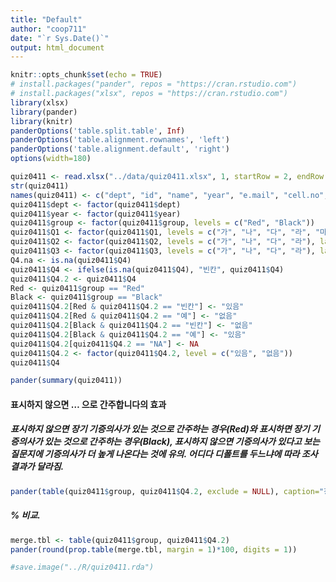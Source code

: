 ```yaml
---
title: "Default"
author: "coop711"
date: "`r Sys.Date()`"
output: html_document
---
```


```r
knitr::opts_chunk$set(echo = TRUE)
# install.packages("pander", repos = "https://cran.rstudio.com")
# install.packages("xlsx", repos = "https://cran.rstudio.com")
library(xlsx)
library(pander)
library(knitr)
panderOptions('table.split.table', Inf)
panderOptions('table.alignment.rownames', 'left')
panderOptions('table.alignment.default', 'right')
options(width=180)
```

```r
quiz0411 <- read.xlsx("../data/quiz0411.xlsx", 1, startRow = 2, endRow = 66, colIndex = c(3:7, 9:14), colClasses = c(rep("character", 11)), stringsAsFactors=FALSE)
str(quiz0411)
names(quiz0411) <- c("dept", "id", "name", "year", "e.mail", "cell.no", "Q1", "Q2", "Q3", "Q4", "group")
quiz0411$dept <- factor(quiz0411$dept)
quiz0411$year <- factor(quiz0411$year)
quiz0411$group <- factor(quiz0411$group, levels = c("Red", "Black"))
quiz0411$Q1 <- factor(quiz0411$Q1, levels = c("가", "나", "다", "라", "마"), labels = c("90%", "80%", "70%", "60%", "50%"))
quiz0411$Q2 <- factor(quiz0411$Q2, levels = c("가", "나", "다", "라"), labels = c("봉급생활자", "자영업자", "중소기업", "대기업"))
quiz0411$Q3 <- factor(quiz0411$Q3, levels = c("가", "나", "다", "라"), labels = c("우리나라 9.3%", "우리나라 12.8%", "터키 7.4%", "멕시코 9.3%"))
Q4.na <- is.na(quiz0411$Q4)
quiz0411$Q4 <- ifelse(is.na(quiz0411$Q4), "빈칸", quiz0411$Q4)
quiz0411$Q4.2 <- quiz0411$Q4
Red <- quiz0411$group == "Red"
Black <- quiz0411$group == "Black"
quiz0411$Q4.2[Red & quiz0411$Q4.2 == "빈칸"] <- "있음"
quiz0411$Q4.2[Red & quiz0411$Q4.2 == "예"] <- "없음"
quiz0411$Q4.2[Black & quiz0411$Q4.2 == "빈칸"] <- "없음"
quiz0411$Q4.2[Black & quiz0411$Q4.2 == "예"] <- "있음"
quiz0411$Q4.2[quiz0411$Q4.2 == "NA"] <- NA
quiz0411$Q4.2 <- factor(quiz0411$Q4.2, level = c("있음", "없음"))
quiz0411$Q4
```

```r
pander(summary(quiz0411))
```

<!--
### 퀴즈 응답 비교

#### 총소득 대비 가계처분가능소득

##### PDI/GNI

```r
pander(addmargins(table(quiz0411$group, quiz0411$Q1, exclude = NULL), margin=1))
```

##### PDI/GNI (%)

```r
pander(round(prop.table(addmargins(table(quiz0411$group, quiz0411$Q1, exclude = NULL), margin=1), margin=1)[4,]*100, digits=1))
```

#### 어느 계층의 어려운 현실?

##### 자영업자의 어려움

```r
pander(addmargins(table(quiz0411$group, quiz0411$Q2, exclude = NULL), margin=1))
```

##### 자영업자의 어려움 (%)

```r
pander(round(prop.table(addmargins(table(quiz0411$group, quiz0411$Q2, exclude = NULL), margin=1), margin=1)[4,]*100, digits=1), caption="자영업자의 어려움")
```

#### 우리나라 GDP 대비 공공사회지출 비중은 터키 아래

##### OECD GDP 대비 공공사회지출 비중

```r
pander(addmargins(table(quiz0411$group, quiz0411$Q3, exclude = NULL), margin=1))
```

##### OECD GDP 대비 공공사회지출 비중 (%)

```r
pander(round(prop.table(addmargins(table(quiz0411$group, quiz0411$Q3, exclude = NULL), margin = 1), margin = 1)[4,]*100, digits = 1), caption = "공공사회지출 비중")
```

### 디폴트 효과
-->

#### 표시하지 않으면 ... 으로 간주합니다의 효과

##### 표시하지 않으면 장기 기증의사가 있는 것으로 간주하는 경우(Red)와 표시하면 장기 기증의사가 있는 것으로 간주하는 경우(Black), 표시하지 않으면 기증의사가 있다고 보는 질문지에 기증의사가 더 높게 나온다는 것에 유의. 어디다 디폴트를 두느냐에 따라 조사결과가 달라짐.

```r
pander(table(quiz0411$group, quiz0411$Q4.2, exclude = NULL), caption="장기기증의사")
```

##### % 비교.  

```r
merge.tbl <- table(quiz0411$group, quiz0411$Q4.2)
pander(round(prop.table(merge.tbl, margin = 1)*100, digits = 1))
```

```r
#save.image("../R/quiz0411.rda")
```